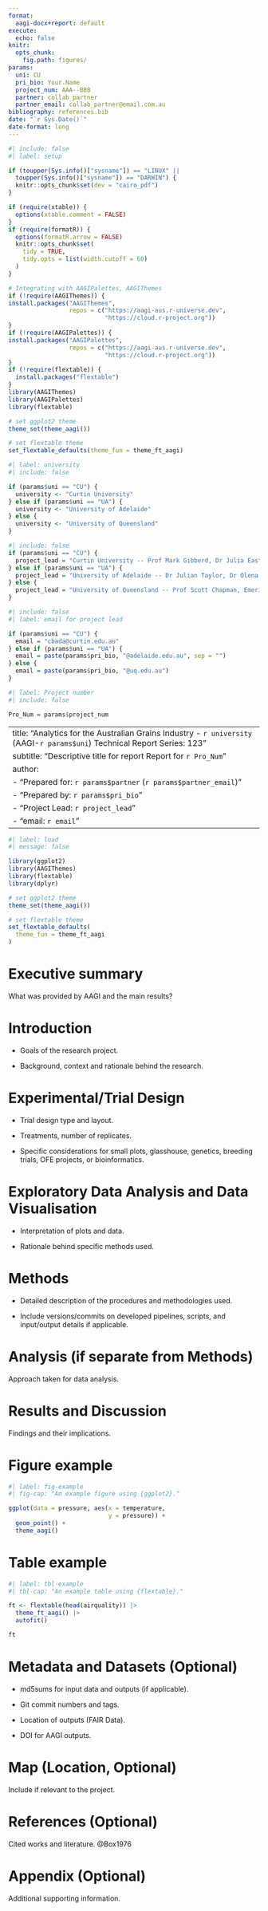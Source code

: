 ```yaml
---
format:
  aagi-docx+report: default
execute: 
  echo: false
knitr:
  opts_chunk:
    fig.path: figures/
params:
  uni: CU
  pri_bio: Your.Name
  project_num: AAA--BBB
  partner: collab_partner
  partner_email: collab_partner@email.com.au
bibliography: references.bib
date: "`r Sys.Date()`"
date-format: long
---
```


```r
#| include: false
#| label: setup

if (toupper(Sys.info()["sysname"]) == "LINUX" ||
  toupper(Sys.info()["sysname"]) == "DARWIN") {
  knitr::opts_chunk$set(dev = "cairo_pdf")
}

if (require(xtable)) {
  options(xtable.comment = FALSE)
}
if (require(formatR)) {
  options(formatR.arrow = FALSE)
  knitr::opts_chunk$set(
    tidy = TRUE,
    tidy.opts = list(width.cutoff = 60)
  )
}

# Integrating with AAGIPalettes, AAGIThemes
if (!require(AAGIThemes)) {
install.packages("AAGIThemes",
                 repos = c("https://aagi-aus.r-universe.dev",
                           "https://cloud.r-project.org"))
}
if (!require(AAGIPalettes)) {
install.packages("AAGIPalettes",
                 repos = c("https://aagi-aus.r-universe.dev",
                           "https://cloud.r-project.org"))
}
if (!require(flextable)) {
  install.packages("flextable")
}
library(AAGIThemes)
library(AAGIPalettes)
library(flextable)

# set ggplot2 theme
theme_set(theme_aagi())

# set flextable theme
set_flextable_defaults(theme_fun = theme_ft_aagi)
```

```r
#| label: university
#| include: false

if (params$uni == "CU") {
  university <- "Curtin University"
} else if (params$uni == "UA") {
  university <- "University of Adelaide"
} else {
  university <- "University of Queensland"
}
```


```r
#| include: false
if (params$uni == "CU") {
  project_lead = "Curtin University -- Prof Mark Gibberd, Dr Julia Easton, Prof Adam Sparks"
} else if (params$uni == "UA") {
  project_lead = "University of Adelaide -- Dr Julian Taylor, Dr Olena Kravchuck"
} else {
  project_lead = "University of Queensland -- Prof Scott Chapman, Emeritus Prof Kaye Basford"
}
```

```r
#| include: false
#| label: email for project lead

if (params$uni == "CU") {
  email = "cbada@curtin.edu.au"
} else if (params$uni == "UA") {
  email = paste(params$pri_bio, "@adelaide.edu.au", sep = "")
} else {
  email = paste(params$pri_bio, "@uq.edu.au")
}
```

```r
#| label: Project number
#| include: false

Pro_Num = params$project_num

```

---
title: "Analytics for the Australian Grains Industry - `r university` (AAGI-`r params$uni`)  \n Technical Report Series: 123"
subtitle: "Descriptive title for report  \n Report for `r Pro_Num`"
author:
  - "Prepared for: `r params$partner` (`r params$partner_email`)"
  - "Prepared by: `r params$pri_bio`"
  - "Project Lead: `r project_lead`"
  - "email: `r email`"
---

```r
#| label: load
#| message: false

library(ggplot2)
library(AAGIThemes)
library(flextable)
library(dplyr)

# set ggplot2 theme
theme_set(theme_aagi())

# set flextable theme
set_flextable_defaults(
  theme_fun = theme_ft_aagi
)
```

\newpage

# Executive summary

What was provided by AAGI and the main results?

# Introduction

-   Goals of the research project.

-   Background, context and rationale behind the research.

# Experimental/Trial Design

-   Trial design type and layout.

-   Treatments, number of replicates.

-   Specific considerations for small plots, glasshouse, genetics, breeding trials, OFE projects, or bioinformatics.

# Exploratory Data Analysis and Data Visualisation

-   Interpretation of plots and data.

-   Rationale behind specific methods used.

# Methods

-   Detailed description of the procedures and methodologies used.

-   Include versions/commits on developed pipelines, scripts, and input/output details if applicable.

# Analysis (if separate from Methods)

Approach taken for data analysis.

# Results and Discussion

Findings and their implications.

# Figure example

```r
#| label: fig-example
#| fig-cap: "An example figure using {ggplot2}."

ggplot(data = pressure, aes(x = temperature, 
                            y = pressure)) + 
  geom_point() +
  theme_aagi()

```

# Table example

```r
#| label: tbl-example
#| tbl-cap: "An example table using {flextable}."

ft <- flextable(head(airquality)) |>
  theme_ft_aagi() |>
  autofit()

ft

```

# Metadata and Datasets (Optional)

-   md5sums for input data and outputs (if applicable).

-   Git commit numbers and tags.

-   Location of outputs (FAIR Data).

-   DOI for AAGI outputs.

# Map (Location, Optional)

Include if relevant to the project.

# References (Optional)

Cited works and literature. @Box1976

::: {#refs}
:::

# Appendix (Optional)

Additional supporting information.
